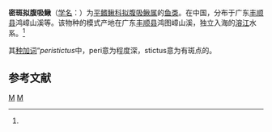 {{Speciesbox 
| taxon = Pseudogastromyzon peristictus
| status = NE
| status_system = IUCN3.1
| authority =  Zheng et Li, 1986<ref name='id6524'>{{cite web| url =http://www.bioinfo.cn/db05/BjdwSpecies.php?action=view&id=6524| title =密斑拟腹吸鳅| work =中国动物物种编目数据库| publisher =中国科学院微生物研究所| author =中国科学院动物研究所| accessdate =2009-04-11| deadurl =yes| archiveurl =https://web.archive.org/web/20160305104222/http://www.bioinfo.cn/db05/BjdwSpecies.php?action=view&id=6524| archivedate =2016-03-05}}</ref>
| synonyms =
}}

'''密斑拟腹吸鳅'''（[[学名|学名]]：{{lang|la|''Pseudogastromyzon peristictus''}}）为[[平鳍鳅科|平鳍鳅科]][[拟腹吸鳅属|拟腹吸鳅属]]的[[鱼类|鱼类]]。在中国，分布于广东[[丰顺县|丰顺县]]鸿嶂山溪等。该物种的模式产地在广东[[丰顺县|丰顺县]]鸿图嶂山溪，独立入海的[[溶江|溶江]]水系。<ref name='id6524'/>

其[[种加词|种加词]]“''peristictus''中，peri意为程度深，stictus意为有斑点的。

== 参考文献 ==
{{reflist}}

{{Taxonbar|from=Q1041280}}

[[Category:拟腹吸鳅属|M]]
[[Category:1986年描述的鱼类|M]]